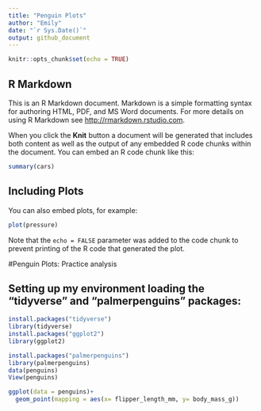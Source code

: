 ```yaml
---
title: "Penguin Plots"
author: "Emily"
date: "`r Sys.Date()`"
output: github_document
---
```


```r
knitr::opts_chunk$set(echo = TRUE)
```

## R Markdown

This is an R Markdown document. Markdown is a simple formatting syntax for authoring HTML, PDF, and MS Word documents. For more details on using R Markdown see <http://rmarkdown.rstudio.com>.

When you click the **Knit** button a document will be generated that includes both content as well as the output of any embedded R code chunks within the document. You can embed an R code chunk like this:

```r
summary(cars)
```

## Including Plots

You can also embed plots, for example:

```r
plot(pressure)
```

Note that the `echo = FALSE` parameter was added to the code chunk to prevent printing of the R code that generated the plot.

#Penguin Plots: Practice analysis

## Setting up my environment loading the "tidyverse" and "palmerpenguins" packages:

```r
install.packages("tidyverse")
library(tidyverse)
install.packages("ggplot2")
library(ggplot2)
```

```r
install.packages("palmerpenguins")
library(palmerpenguins)
data(penguins)
View(penguins)
```

```r
ggplot(data = penguins)+
  geom_point(mapping = aes(x= flipper_length_mm, y= body_mass_g))
  
```
